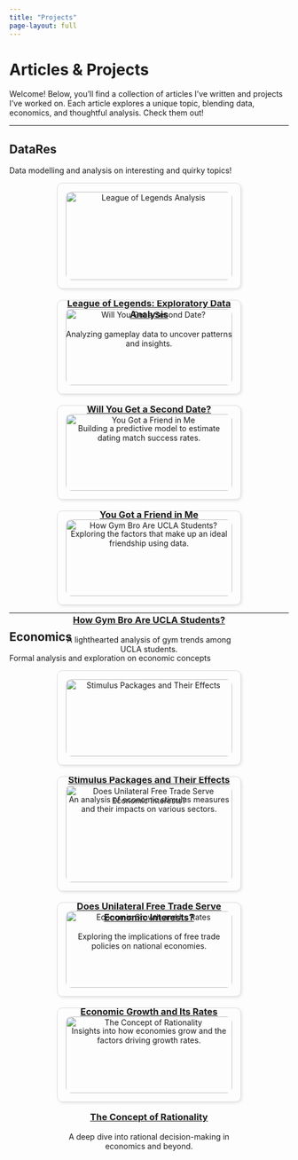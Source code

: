 ```yaml
---
title: "Projects"
page-layout: full
---
```


# Articles & Projects

Welcome! Below, you'll find a collection of articles I've written and projects I've worked on. Each article explores a unique topic, blending data, economics, and thoughtful analysis. Check them out!

---

## **DataRes**
Data modelling and analysis on interesting and quirky topics!

<div style="display: flex; flex-wrap: wrap; gap: 20px; justify-content: center;">

<div style="flex: 1; min-width: 300px; max-width: 48%; border: 1px solid #ddd; border-radius: 10px; padding: 15px; box-shadow: 2px 2px 5px rgba(0, 0, 0, 0.1); text-align: center;">
<img src="https://miro.medium.com/v2/resize:fit:1100/format:webp/0*YoXvMi9oyu5WFWaV" alt="League of Legends Analysis" style="width:100%; border-radius: 10px; margin-bottom: 10px;">
<h3><a href="https://ucladatares.medium.com/league-of-legends-an-exploratory-data-analysis-11f6022f18be" target="_blank">League of Legends: Exploratory Data Analysis</a></h3>
<p>Analyzing gameplay data to uncover patterns and insights.</p>
</div>

<div style="flex: 1; min-width: 300px; max-width: 48%; border: 1px solid #ddd; border-radius: 10px; padding: 15px; box-shadow: 2px 2px 5px rgba(0, 0, 0, 0.1); text-align: center;">
<img src="https://miro.medium.com/v2/resize:fit:828/format:webp/1*DBvWvxONMukhtA9CJMBfMQ.jpeg" alt="Will You Get a Second Date?" style="width:100%; border-radius: 10px; margin-bottom: 10px;">
<h3><a href="https://ucladatares.medium.com/will-you-get-a-second-date-a-predictive-model-of-dating-match-rates-53c955bf2c68" target="_blank">Will You Get a Second Date?</a></h3>
<p>Building a predictive model to estimate dating match success rates.</p>
</div>

<div style="flex: 1; min-width: 300px; max-width: 48%; border: 1px solid #ddd; border-radius: 10px; padding: 15px; box-shadow: 2px 2px 5px rgba(0, 0, 0, 0.1); text-align: center;">
<img src="https://miro.medium.com/v2/resize:fit:828/format:webp/0*UBpNTmkhJo1LIjzz" alt="You Got a Friend in Me" style="width:100%; border-radius: 10px; margin-bottom: 10px;">
<h3><a href="https://ucladatares.medium.com/you-got-a-friend-in-me-a-predictive-model-of-ideal-friendships-d88bc6726d3a" target="_blank">You Got a Friend in Me</a></h3>
<p>Exploring the factors that make up an ideal friendship using data.</p>
</div>

<div style="flex: 1; min-width: 300px; max-width: 48%; border: 1px solid #ddd; border-radius: 10px; padding: 15px; box-shadow: 2px 2px 5px rgba(0, 0, 0, 0.1); text-align: center;">
<img src="https://miro.medium.com/v2/resize:fit:828/format:webp/1*kQOpD6AY03WMSegPYQ-ZbQ.png" alt="How Gym Bro Are UCLA Students?" style="width:100%; border-radius: 10px; margin-bottom: 10px;">
<h3><a href="https://ucladatares.medium.com/how-gym-bro-are-ucla-students-608e82241592" target="_blank">How Gym Bro Are UCLA Students?</a></h3>
<p>A lighthearted analysis of gym trends among UCLA students.</p>
</div>

</div>

---

## **Economics**
Formal analysis and exploration on economic concepts

<div style="display: flex; flex-wrap: wrap; gap: 20px; justify-content: center;">

<div style="flex: 1; min-width: 300px; max-width: 48%; border: 1px solid #ddd; border-radius: 10px; padding: 15px; box-shadow: 2px 2px 5px rgba(0, 0, 0, 0.1); text-align: center;">
<img src="https://miro.medium.com/v2/resize:fit:828/format:webp/1*F_WwoDpl1bzQUds_mjWs-w.png" alt="Stimulus Packages and Their Effects" style="width:100%; border-radius: 10px; margin-bottom: 10px;">
<h3><a href="https://yashasj.medium.com/stimulus-packages-and-its-effects-ce2f3b1ee486" target="_blank">Stimulus Packages and Their Effects</a></h3>
<p>An analysis of economic stimulus measures and their impacts on various sectors.</p>
</div>

<div style="flex: 1; min-width: 300px; max-width: 48%; border: 1px solid #ddd; border-radius: 10px; padding: 15px; box-shadow: 2px 2px 5px rgba(0, 0, 0, 0.1); text-align: center;">
<img src="https://miro.medium.com/v2/resize:fit:720/format:webp/1*LBGlbnuFjToBhFzXZ9AROw.png" alt="Does Unilateral Free Trade Serve Economic Interests?" style="width:100%; border-radius: 10px; margin-bottom: 10px;">
<h3><a href="https://yashasj.medium.com/does-unilateral-free-trade-serve-a-nations-economic-interests-4e76db01f304" target="_blank">Does Unilateral Free Trade Serve Economic Interests?</a></h3>
<p>Exploring the implications of free trade policies on national economies.</p>
</div>

<div style="flex: 1; min-width: 300px; max-width: 48%; border: 1px solid #ddd; border-radius: 10px; padding: 15px; box-shadow: 2px 2px 5px rgba(0, 0, 0, 0.1); text-align: center;">
<img src="https://miro.medium.com/v2/resize:fit:828/format:webp/0*abfWs2-SLVCYLDsw.jpg" alt="Economic Growth and Its Rates" style="width:100%; border-radius: 10px; margin-bottom: 10px;">
<h3><a href="https://medium.com/yashas-jain-covid-19-stimulus-packages/economic-growth-and-its-rates-5482b5a7dbfe" target="_blank">Economic Growth and Its Rates</a></h3>
<p>Insights into how economies grow and the factors driving growth rates.</p>
</div>

<div style="flex: 1; min-width: 300px; max-width: 48%; border: 1px solid #ddd; border-radius: 10px; padding: 15px; box-shadow: 2px 2px 5px rgba(0, 0, 0, 0.1); text-align: center;">
<img src="https://miro.medium.com/v2/resize:fit:568/format:webp/1*vYoOk1NfHRE1NB-ZKJerhQ.png" alt="The Concept of Rationality" style="width:100%; border-radius: 10px; margin-bottom: 10px;">
<h3><a href="https://yashasj.medium.com/the-concept-of-rationality-5e88393002e5" target="_blank">The Concept of Rationality</a></h3>
<p>A deep dive into rational decision-making in economics and beyond.</p>
</div>

</div>
